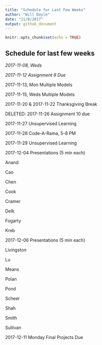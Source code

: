 ```yaml
---
title: "Schedule for Last Few Weeks"
author: "Will Doyle"
date: "11/8/2017"
output: github_document
---
```


```r
knitr::opts_chunk$set(echo = TRUE)
```

## Schedule for last few weeks

*2017-11-08, Weds*

*2017-11-12 Assignment 9 Due*

2017-11-13, Mon Multiple Models

2017-11-15, Weds Multiple Models

2017-11-20 & 2017-11-22 Thanksgiving Break

DELETED: 2017-11-26 Assignment 10 due

2017-11-27 Unsupervised Learning

2017-11-28 Code-A-Rama, 5-8 PM

2017-11-29 Unsupervised Learning

2017-12-04 Presentations (5 min each)

Anand

Cao

Chen

Cook

Cramer

Delk

Fogarty

Kreb

2017-12-06 Presentations (5 min each)

Livingston

Lu

Means

Polan

Pond

Scheer

Shah

Smith

Sullivan



2017-12-11 Monday Final Projects Due